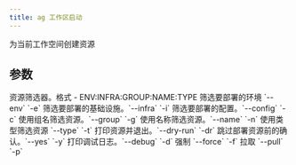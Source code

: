 ```yaml
---
title: ag 工作区启动
---
```

为当前工作空间创建资源  

## 参数  

<ResponseField name="resources_filter" type="str">  
 资源筛选器。格式 - ENV:INFRA:GROUP:NAME:TYPE  
</ResponseField>  
<ResponseField name="env_filter" type="str">  
 筛选要部署的环境 `--env` `-e`  
</ResponseField>  
<ResponseField name="infra_filter" type="str">  
 筛选要部署的基础设施。`--infra` `-i`  
</ResponseField>  
<ResponseField name="config_filter" type="str">  
 筛选要部署的配置。`--config` `-c`  
</ResponseField>  
<ResponseField name="group_filter" type="str">  
 使用组名筛选资源。`--group` `-g`  
</ResponseField>  
<ResponseField name="name_filter" type="str">  
 使用名称筛选资源。`--name` `-n`  
</ResponseField>  
<ResponseField name="type_filter" type="str">  
 使用类型筛选资源 `--type` `-t`  
</ResponseField>  
<ResponseField name="dry_run" type="bool">  
 打印资源并退出。`--dry-run` `-dr`  
</ResponseField>  
<ResponseField name="auto_confirm" type="bool">  
 跳过部署资源前的确认。`--yes` `-y`  
</ResponseField>  
<ResponseField name="print_debug_log" type="bool">  
 打印调试日志。`--debug` `-d`  
</ResponseField>  
<ResponseField name="force" type="bool">  
 强制 `--force` `-f`  
</ResponseField>  
<ResponseField name="pull" type="bool">  
 拉取 `--pull` `-p`  
</ResponseField>